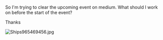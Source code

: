 So I'm trying to clear the upcoming event on medium. What should I work on before the start of the event?

Thanks

[[File:Ships965469456.jpg|thumb|left]]<ac_metadata title="What should I work on for my fleets to clear medium?"> </ac_metadata>